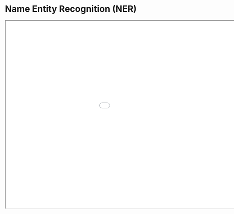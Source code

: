 # Name Entity Recognition (NER)

<iframe id="serviceFrameSend" src="NER_map.html" width="1200" height="600" frameborder="50">